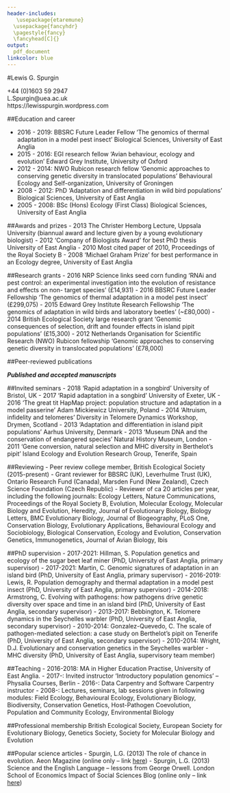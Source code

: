 ```yaml
---
header-includes:
   \usepackage{etaremune}
  \usepackage{fancyhdr}
  \pagestyle{fancy}
  \fancyhead[C]{}
output: 
  pdf_document
linkcolor: blue
---
```


#Lewis G. Spurgin



\textit{School of Biological Sciences, University of East Anglia, Norwich, NR47TJ, United Kingdom}

\textbf{Tel:} +44 (0)1603 59 2947  
\textbf{Email:} L.Spurgin@uea.ac.uk  
\textbf{Web:} https://lewisspurgin.wordpress.com

\rule{1\linewidth}{\linethickness}

##Education and career

- 2016 - 2019:	BBSRC Future Leader Fellow ‘The genomics of thermal adaptation in a model pest insect’ Biological Sciences, University of East Anglia
- 2015 - 2016:	EGI research fellow ‘Avian behaviour, ecology and evolution’ Edward Grey Institute, University of Oxford
- 2012 - 2014:	NWO Rubicon research fellow ‘Genomic approaches to conserving genetic diversity in translocated populations’ Behavioural Ecology and Self-organization, University of Groningen
- 2008 - 2012:	PhD ‘Adaptation and differentiation in wild bird populations’ Biological Sciences, University of East Anglia
- 2005 - 2008:	BSc (Hons) Ecology (First Class) Biological Sciences, University of East Anglia

##Awards and prizes
- 2013	The Christer Hemborg Lecture, Uppsala University (biannual award and lecture given by a young evolutionary biologist)
- 2012	‘Company of Biologists Award’ for best PhD thesis University of East Anglia
- 2010	Most cited paper of 2010, Proceedings of the Royal Society B
- 2008	‘Michael Graham Prize’ for best performance in an Ecology degree, University of East Anglia

##Research grants
- 2016	NRP Science links seed corn funding ‘RNAi and pest control: an experimental investigation into the evolution of resistance and effects on non- target species’ (£14,931)
- 2016	BBSRC Future Leader Fellowship ‘The genomics of thermal adaptation in a model pest insect’ (£299,075)
- 2015	Edward Grey Institute Research Fellowship ‘The genomics of adaptation in wild birds and laboratory beetles’ (~£80,000)
- 2014	British Ecological Society large research grant ‘Genomic consequences of selection, drift and founder effects in island pipit populations’ (£15,300)
- 2012	Netherlands Organisation for Scientific Research (NWO) Rubicon fellowship ‘Genomic approaches to conserving genetic diversity in translocated populations’ (£78,000)

##Peer-reviewed publications

***Published and accepted manuscripts***

\begin{etaremune}

\item	Armstrong, C., Richardson, D.S., Hipperson, H.,Horsburgh, G.J., Kupper, C.,Percival-Alwyn, L., Clark, M., Burke, T., \textbf{Spurgin, L.G.} (2018) Genomic associations with bill length and disease reveal drift and adaptation across island bird populations. Evolution Letters, In Press

\item Curson, A.R.J., Williams, B.T., Pinchbeck, B.J., Sims, L.P., Martínez, A.B., Rivera, P.P.L., Kumaresan, D., Mercadé, E., \textbf{Spurgin, L.G.}, Carrión, O., Moxon, S., Cattolico, R., Todd, J.D. (2018) DSYB catalyses the key step of dimethylsulfoniopropionate biosynthesis in many phytoplankton, Nature Microbiology, In Press

\item Bebbington, K., Fairfield, E.A., \textbf{Spurgin, L.G.}, Kingma, S.A., Dugdale, H.L., Komdeur, J., Richardson, D.S. (2018) Joint care can outweigh costs of non-kin competition in communal breeders. Behavioural Ecology, In Press

\item \textbf{Spurgin, L.G.}, Bebbington, K. Fairfield, E.A., Hammers, M., Komdeur, J., Burke, T., Dugdale, H.L., Richardson, D.S. (2018) Spatio-temporal variation in lifelong telomere dynamics in a long-term ecological study. Journal of Animal Ecology, 87,187-198

\item Bebbington, K., Kingma, S.A., Fairfield, S.A., Dugdale, H.L., Komdeur, J., \textbf{Spurgin, L.G.}, Richardson, D.S. (2017) Kinship and familiarity mitigate costs of social conflict between Seychelles warbler neighbors. Proceedings of the National Academy of Sciences, 114, E9036-E9045

\item	Bosse, M*. \textbf{Spurgin, L.G.*}, Laine, V.N., Cole, E.F., Firth, J.A., Gienapp, P., Gosler, A.G., McMahon, K., Poissant, J., Verhagen, I., Groenen, M.A.M., van Oers, K., Sheldon, B.C., Visser, M.E., Slate, J. (2017) Recent natural selection causes adaptive evolution of an avian polygenic trait. Science, 358, 365-368 (*joint first authors)

\item	McDonald, G.C.,\textbf{Spurgin, L.G.}, Fairfield, E.A., Richardson, D.S., Pizzari, T. (2017) Pre- and postcopulatory sexual selection favour aggressive, young males in polyandrous groups of red junglefowl. Evolution, 71, 1653-1669

\item Bebbington, K., Kingma, S.A., Fairfield, E.A., \textbf{Spurgin, L.G.}, Komdeur, J., Richardson, D.S. (2017) Consequences of sibling rivalry vary across life in a passerine bird. Behavioural Ecology, 28, 407-418

\item Gonzalez-Quevedo, C., Davies R.G., Phillips, K.P., \textbf{Spurgin, L.G.}, Richardson, D.S. (2016) Landscape scale variation in an anthropogenic factor shapes immune gene variation within a wild population. Molecular Ecology, 25, 4234-4246

\item	Bebbington, K., \textbf{Spurgin, L.G.}, Fairfield, E.A., Dugdale, H., Komdeur, J., Burke, T., Richardson, D.S. (2016) Telomere length reveals cumulative individual and transgenerational inbreeding effects in a passerine bird. Molecular Ecology, 25, 2949-2960

\item	Illera, J.C., \textbf{Spurgin, L.G.}, Rodriguez-Exposito, E., Nogales, M., Rando, J.C. (2016) What are we learning about speciation and extinction from the Canary Islands? Ardeola, 63, 5-23

\item	Gonzalez-Quevedo, C., \textbf{Spurgin, L.G.}, Illera, J.C., Richardson, D.S. (2015) Drift, not selection, shapes toll-like receptor variation among oceanic island populations. Molecular Ecology, 24, 5852-5863

\item	Hammers, M. Kingma, S.A., Bebbington, K. van de Crommenacker, J., \textbf{Spurgin, L.G.}, Richardson, D.S., Burke, T. Hugdale, H.L., Komdeur, J. (2015) Senescence in the wild: insights from a long-term study on Seychelles warblers. Experimental Gerontology, 71, 69-79

\item	Lumley, A.J., Michalczyk, L., Kitson, J.J.N., \textbf{Spurgin, L.G.}, Morrison, C.A., Godwin, J.L., Dickinson, M.E., Martin, O.Y., Emerson, B.C., Chapman T.C., Gage, M.J.G. (2015) Sexual selection protects against extinction. Nature, 522, 470-473

\item	Gonzalez-Quevedo, C., Phillips, K.P., \textbf{Spurgin, L.G.}, Richardson, D.S. (2015) 454 screening of individual MHC variation in an endemic island passerine. Immunogenetics, 67, 149-162

\item	Padilla, D.P.*, \textbf{Spurgin, L.G.*}, Fairfield, E., Illera, J.C., Richardson, D.S. (2015) Population history, gene flow and bottlenecks in island populations of a secondary seed disperser, the southern grey shrike (Lanius meridionalis koenigi). Ecology and Evolution, 5, 36-45 (*joint first authors)

\item	\textbf{Spurgin, L.G.}, Wright, D.J., van der Velde, M., Collar, N.J., Komdeur, J., Burke, T.A., Richardson, D.S. (2014) Museum DNA reveals the demographic history of the endangered Seychelles warbler. Evolutionary Applications, 7, 1134-1143

\item	Wright, D.J., \textbf{Spurgin, L.G.}, Collar, N.J., Komdeur, J., Burke, T.A.,Richardson, D.S. (2014) The impact of translocations on neutral and functional genetic diversity within and among populations of the Seychelles warbler. Molecular Ecology, 23, 2165-2177

\item	\textbf{Spurgin, L.G.}, Illera, J.C., Dawson, D.A., Jorgensen, T.H., Richardson, D.S. (2014) Genetic and phenotypic divergence in an island pipit: isolation by distance, by colonisation or by adaptation? Molecular Ecology, 23, 1028-1039

\item	\textbf{Spurgin, L.G.} (2013) Does promiscuity explain differences in levels of genetic diversity across passerine birds? Evolution, 67, 3071-3072

\item	Dawson, D.A., Ball, A.D., \textbf{Spurgin, L.G.}, Martin-Galvez, D., Stewart, I.R.K., Horsburgh, G.J., Potter, J.D., Molina-Morales, M., Bicknell, A.W.J., Hodges, S., Ekblom, R., Slate, J., Burke, T.A. (2013) High-utility conserved avian microsatellite markers enable parentage and population studies across a wide range of species. BMC Genomics, 14, 176

\item	\textbf{Spurgin, L.G.}, Illera, J.C., Padilla, D.P., Richardson, D.S. (2012) Biogeographic patterns and co-occurrence of pathogenic infection across island populations of Berthelot’s pipit (Anthus berthelotii). Oecologia, 168, 691-701

\item	Dawson, D.A., Horsburgh, G.J., Krupa, A.P., Stewart, I.R.K., Skjelseth, S., Jensen, H., Ball, A.D., \textbf{Spurgin, L.G.}, Burke, T.A. (2012) A predicted microsatellite map of the house sparrow Molecular Ecology Resources, 12, 501-523

\item	\textbf{Spurgin, L.G.}, van Oosterhout, C., Illera, J.C., Bridgett, S., Gharbi, K., Emerson, B.C., Richardson, D.S. (2011) Gene conversion rapidly generates MHC diversity in recently founded bird populations. Molecular Ecology, 20, 5213-5225

\item	\textbf{Spurgin, L.G.}, Richardson, D.S. (2010) How pathogens drive genetic diversity: MHC, mechanisms and misunderstandings. Proceedings of the Royal Society B, Biological Sciences, 277, 979-988

\item	Worley K., Collet J., \textbf{Spurgin, L.G.}, Cornwallis C., Pizzari T., Richardson D.S. (2010) MHC heterozygosity and survival in red junglefowl. Molecular Ecology, 19, 3064-3075

\item	Dawson, D.A., Horsburgh, G.J., Kupper, C., Stewart, I.R.K., Ball, A.D., Durrant, K.L., Hansson, B., Bacon, I., Bird,S., Klein, A., Krupa, A.P., Lee, J.W., Martin-Galvez, D., Simeoni, M., Smith, G., \textbf{Spurgin, L.G.}, Burke, T.A. (2010) New methods to identify conserved microsatellite loci and develop primer sets of high cross-species utility as demonstrated for birds. Molecular Ecology Resources, 10, 475-494  

\end{etaremune}


##Invited seminars
- 2018 'Rapid adaptation in a songbird' University of Bristol, UK
- 2017 'Rapid adaptation in a songbird' University of Exeter, UK
- 2016	 ‘The great tit HapMap project: population structure and adaptation in a model passerine’ Adam Mickiewicz University, Poland
- 2014	‘Altruism, infidelity and telomeres’ Diversity in Telomere Dynamics Workshop, Drymen, Scotland
- 2013	 ‘Adaptation and differentiation in island pipit populations’ Aarhus University, Denmark
- 2013	‘Museum DNA and the conservation of endangered species’ Natural History Museum, London
- 2011	 ‘Gene conversion, natural selection and MHC diversity in Berthelot’s pipit’ Island Ecology and Evolution Research Group, Tenerife, Spain
	
##Reviewing
- Peer review college member, British Ecological Society (2015-present)
- Grant reviewer for BBSRC (UK), Leverhulme Trust (UK), Ontario Research Fund (Canada), Marsden Fund (New Zealand), Czech Science Foundation (Czech Republic)
- Reviewer of ca 20 articles per year, including the following journals: Ecology Letters, Nature Communications, Proceedings of the Royal Society B, Evolution, Molecular Ecology, Molecular Biology and Evolution, Heredity, Journal of Evolutionary Biology, Biology Letters, BMC Evolutionary Biology, Journal of Biogeography, PLoS One, Conservation Biology, Evolutionary Applications, Behavioural Ecology and Sociobiology, Biological Conservation, Ecology and Evolution, Conservation Genetics, Immunogenetics, Journal of Avian Biology, Ibis

##PhD supervision
- 2017-2021: Hillman, S. Population genetics and ecology of the sugar beet leaf miner (PhD, University of East Anglia, primary supervisor) 
- 2017-2021: Martin, C. Genomic signatures of adaptation in an island bird (PhD, University of East Anglia, primary supervisor)
- 2016-2019:	Lewis, R. Population demography and thermal adaptation in a model pest insect (PhD, University of East Anglia, primary supervisor)
- 2014-2018: 	Armstrong, C. Evolving with pathogens: how pathogens drive genetic diversity over space and time in an island bird (PhD, University of East Anglia, secondary supervisor)
- 2013-2017:	Bebbington, K. Telomere dynamics in the Seychelles warbler (PhD, University of East Anglia, secondary supervisor)
- 2010-2014:	Gonzalez-Quevedo, C. The scale of pathogen-mediated selection: a case study on Berthelot’s pipit on Tenerife (PhD, University of East Anglia, secondary supervisor)
- 2010-2014:	Wright, D.J. Evolutionary and conservation genetics in the Seychelles warbler - MHC diversity (PhD, University of East Anglia, supervisory team member) 

##Teaching
- 2016-2018:	MA in Higher Education Practise, University of East Anglia. 
- 2017-:		Invited instructor ‘Introductory population genomics’ – Physalia Courses, Berlin 
- 2016-:		Data Carpentry and Software Carpentry instructor
- 2008-:	Lectures, seminars, lab sessions given in following modules: Field Ecology, Behavioural Ecology, Evolutionary Biology, Biodiversity, Conservation Genetics, Host-Pathogen Coevolution, Population and Community Ecology, Environmental Biology

##Professional membership
British Ecological Society, European Society for Evolutionary Biology, Genetics Society, Society for Molecular Biology and Evolution

##Popular science articles
- Spurgin, L.G. (2013) The role of chance in evolution. Aeon Magazine (online only – link [here](https://aeon.co/essays/how-much-does-evolution-depend-on-chance))
- Spurgin, L.G. (2013) Science and the English Language – lessons from George Orwell. London School of Economics Impact of Social Sciences Blog (online only – link [here](http://blogs.lse.ac.uk/impactofsocialsciences/2013/03/22/science-and-the-english-language/))


